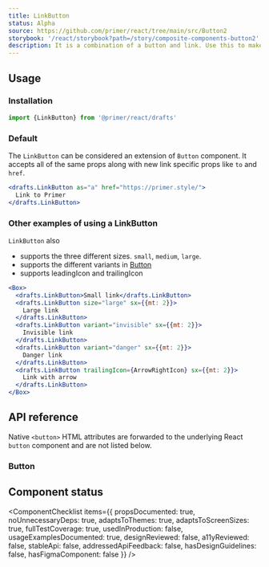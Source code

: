 ```yaml
---
title: LinkButton
status: Alpha
source: https://github.com/primer/react/tree/main/src/Button2
storybook: '/react/storybook?path=/story/composite-components-button2'
description: It is a combination of a button and link. Use this to make your link look like a button.
---
```



## Usage

### Installation

```js
import {LinkButton} from '@primer/react/drafts'
```

### Default

The `LinkButton` can be considered an extension of `Button` component. It accepts all of the same props along with new link specific props like `to` and `href`.

```jsx live
<drafts.LinkButton as="a" href="https://primer.style/">
  Link to Primer
</drafts.LinkButton>
```

### Other examples of using a LinkButton

`LinkButton` also

- supports the three different sizes. `small`, `medium`, `large`.
- supports the different variants in [Button]('../Button2')
- supports leadingIcon and trailingIcon

```jsx live
<Box>
  <drafts.LinkButton>Small link</drafts.LinkButton>
  <drafts.LinkButton size="large" sx={{mt: 2}}>
    Large link
  </drafts.LinkButton>
  <drafts.LinkButton variant="invisible" sx={{mt: 2}}>
    Invisible link
  </drafts.LinkButton>
  <drafts.LinkButton variant="danger" sx={{mt: 2}}>
    Danger link
  </drafts.LinkButton>
  <drafts.LinkButton trailingIcon={ArrowRightIcon} sx={{mt: 2}}>
    Link with arrow
  </drafts.LinkButton>
</Box>
```

## API reference

Native `<button>` HTML attributes are forwarded to the underlying React `button` component and are not listed below.

### Button

<PropsTable>
  <PropsTableRow name="children" required type="React.ReactNode" description="This will be the Button description." />
  <PropsTableRow
    name="variant"
    type="'default' | 'primary' | 'danger' | 'outline' | 'invisible'"
    description="Changes the look and feel of the button which is different for each variant"
  />
  <PropsTableRow
    name="size"
    type="'small' | 'medium' | 'large'"
    description="Changes the size of the icon button component"
  />
  <PropsTableRow
    name="leadingIcon"
    type="Component"
    description="provide an octicon. It will be placed before the text of the button"
  />
  <PropsTableRow
    name="trailingIcon"
    type="Component"
    description="provide an octicon. It will be placed after the text of the button"
  />
  <PropsTableRow
    name="as"
    type="Component | 'string'"
    description="This will use the tag provided in the `as` property. Simultaneously will accept all the new props associated with the new component.For eg- If your `as` value is `ReactRouterLink`, then the prop `to` will be supported in this component "
  />
  <PropsTableSxRow />
</PropsTable>

## Component status

<ComponentChecklist
  items={{
    propsDocumented: true,
    noUnnecessaryDeps: true,
    adaptsToThemes: true,
    adaptsToScreenSizes: true,
    fullTestCoverage: true,
    usedInProduction: false,
    usageExamplesDocumented: true,
    designReviewed: false,
    a11yReviewed: false,
    stableApi: false,
    addressedApiFeedback: false,
    hasDesignGuidelines: false,
    hasFigmaComponent: false
  }}
/>
